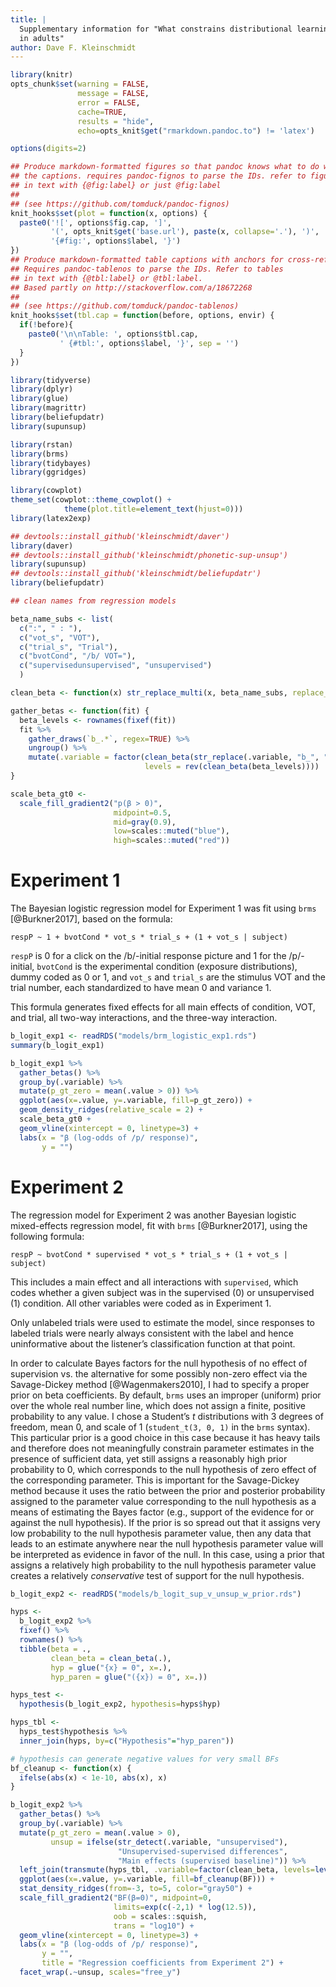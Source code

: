 ```yaml
---
title: |
  Supplementary information for "What constrains distributional learning
  in adults"
author: Dave F. Kleinschmidt
---
```


```r

library(knitr)
opts_chunk$set(warning = FALSE,
               message = FALSE,
               error = FALSE,
               cache=TRUE,
               results = "hide",
               echo=opts_knit$get("rmarkdown.pandoc.to") != 'latex')

options(digits=2)

## Produce markdown-formatted figures so that pandoc knows what to do with
## the captions. requires pandoc-fignos to parse the IDs. refer to figures
## in text with {@fig:label} or just @fig:label
## 
## (see https://github.com/tomduck/pandoc-fignos)
knit_hooks$set(plot = function(x, options) {
  paste0('![', options$fig.cap, ']',
         '(', opts_knit$get('base.url'), paste(x, collapse='.'), ')',
         '{#fig:', options$label, '}')
})
## Produce markdown-formatted table captions with anchors for cross-refs.
## Requires pandoc-tablenos to parse the IDs. Refer to tables
## in text with {@tbl:label} or @tbl:label.
## Based partly on http://stackoverflow.com/a/18672268
##
## (see https://github.com/tomduck/pandoc-tablenos)
knit_hooks$set(tbl.cap = function(before, options, envir) {
  if(!before){
    paste0('\n\nTable: ', options$tbl.cap,
           ' {#tbl:', options$label, '}', sep = '')
  }
})

```

```r

library(tidyverse)
library(dplyr)
library(glue)
library(magrittr)
library(beliefupdatr)
library(supunsup)

library(rstan)
library(brms)
library(tidybayes)
library(ggridges)

library(cowplot)
theme_set(cowplot::theme_cowplot() +
            theme(plot.title=element_text(hjust=0)))
library(latex2exp)

## devtools::install_github('kleinschmidt/daver')
library(daver)
## devtools::install_github('kleinschmidt/phonetic-sup-unsup')
library(supunsup)
## devtools::install_github('kleinschmidt/beliefupdatr')
library(beliefupdatr)

```

```r

## clean names from regression models

beta_name_subs <- list(
  c(":", " : "),
  c("vot_s", "VOT"),
  c("trial_s", "Trial"),
  c("bvotCond", "/b/ VOT="),
  c("supervisedunsupervised", "unsupervised")
  )

clean_beta <- function(x) str_replace_multi(x, beta_name_subs, replace_all = TRUE)

gather_betas <- function(fit) {
  beta_levels <- rownames(fixef(fit))
  fit %>%
    gather_draws(`b_.*`, regex=TRUE) %>%
    ungroup() %>%
    mutate(.variable = factor(clean_beta(str_replace(.variable, "b_", "")),
                              levels = rev(clean_beta(beta_levels))))
}

scale_beta_gt0 <- 
  scale_fill_gradient2("p(β > 0)",
                       midpoint=0.5,
                       mid=gray(0.9),
                       low=scales::muted("blue"),
                       high=scales::muted("red"))


```

# Experiment 1

The Bayesian logistic regression model for Experiment 1 was fit using `brms`
[@Burkner2017], based on the formula:

```
respP ~ 1 + bvotCond * vot_s * trial_s + (1 + vot_s | subject)
```

`respP` is 0 for a click on the /b/-initial response picture and 1 for the
/p/-initial, `bvotCond` is the experimental condition (exposure distributions),
dummy coded as 0 or 1, and `vot_s` and `trial_s` are the stimulus VOT and the
trial number, each standardized to have mean 0 and variance 1.

This formula generates fixed effects for all main effects of condition, VOT, and
trial, all two-way interactions, and the three-way interaction.

```r

b_logit_exp1 <- readRDS("models/brm_logistic_exp1.rds")
summary(b_logit_exp1)

```

```r

b_logit_exp1 %>%
  gather_betas() %>%
  group_by(.variable) %>%
  mutate(p_gt_zero = mean(.value > 0)) %>%
  ggplot(aes(x=.value, y=.variable, fill=p_gt_zero)) +
  geom_density_ridges(relative_scale = 2) +
  scale_beta_gt0 +
  geom_vline(xintercept = 0, linetype=3) +
  labs(x = "β (log-odds of /p/ response)",
       y = "")

```


# Experiment 2

The regression model for Experiment 2 was another Bayesian logistic
mixed-effects regression model, fit with `brms` [@Burkner2017], using the
following formula:

```
respP ~ bvotCond * supervised * vot_s * trial_s + (1 + vot_s | subject)
```

This includes a main effect and all interactions with `supervised`, which codes
whether a given subject was in the supervised (0) or unsupervised (1)
condition.  All other variables were coded as in Experiment 1.

Only unlabeled trials were used to estimate the model, since responses to
labeled trials were nearly always consistent with the label and hence
uninformative about the listener's classification function at that point.

In order to calculate Bayes factors for the null hypothesis of no effect of
supervision vs. the alternative for some possibly non-zero effect via the
Savage-Dickey method [@Wagenmakers2010], I had to specify a proper prior on beta
coefficients.  By default, `brms` uses an improper (uniform) prior over the
whole real number line, which does not assign a finite, positive probability to
any value.  I chose a Student's $t$ distributions with 3 degrees of freedom,
mean 0, and scale of 1 (`student_t(3, 0, 1)` in the `brms` syntax).  This
particular prior is a good choice in this case because it has heavy tails and
therefore does not meaningfully constrain parameter estimates in the presence of
sufficient data, yet still assigns a reasonably high prior probability to 0,
which corresponds to the null hypothesis of zero effect of the corresponding
parameter.  This is important for the Savage-Dickey method because it uses the
ratio between the prior and posterior probability assigned to the parameter
value corresponding to the null hypothesis as a means of estimating the Bayes
factor (e.g., support of the evidence for or against the null hypothesis).  If
the prior is so spread out that it assigns very low probability to the null
hypothesis parameter value, then any data that leads to an estimate anywhere
near the null hypothesis parameter value will be interpreted as evidence in
favor of the null.  In this case, using a prior that assigns a relatively high
probability to the null hypothesis parameter value creates a relatively
_conservative_ test of support for the null hypothesis.

```r

b_logit_exp2 <- readRDS("models/b_logit_sup_v_unsup_w_prior.rds")

hyps <-
  b_logit_exp2 %>%
  fixef() %>%
  rownames() %>%
  tibble(beta = .,
         clean_beta = clean_beta(.),
         hyp = glue("{x} = 0", x=.),
         hyp_paren = glue("({x}) = 0", x=.))

hyps_test <-
  hypothesis(b_logit_exp2, hypothesis=hyps$hyp)

hyps_tbl <-
  hyps_test$hypothesis %>%
  inner_join(hyps, by=c("Hypothesis"="hyp_paren"))

```

```r

# hypothesis can generate negative values for very small BFs
bf_cleanup <- function(x) {
  ifelse(abs(x) < 1e-10, abs(x), x)
}

b_logit_exp2 %>%
  gather_betas() %>%
  group_by(.variable) %>%
  mutate(p_gt_zero = mean(.value > 0),
         unsup = ifelse(str_detect(.variable, "unsupervised"),
                        "Unsupervised-supervised differences",
                        "Main effects (supervised baseline)")) %>%
  left_join(transmute(hyps_tbl, .variable=factor(clean_beta, levels=levels(.$.variable)), BF=Evid.Ratio)) %>%
  ggplot(aes(x=.value, y=.variable, fill=bf_cleanup(BF))) +
  stat_density_ridges(from=-3, to=5, color="gray50") +
  scale_fill_gradient2("BF(β=0)", midpoint=0,
                       limits=exp(c(-2,1) * log(12.5)),
                       oob = scales::squish,
                       trans = "log10") +
  geom_vline(xintercept = 0, linetype=3) +
  labs(x = "β (log-odds of /p/ response)",
       y = "",
       title = "Regression coefficients from Experiment 2") +
  facet_wrap(.~unsup, scales="free_y")

```

